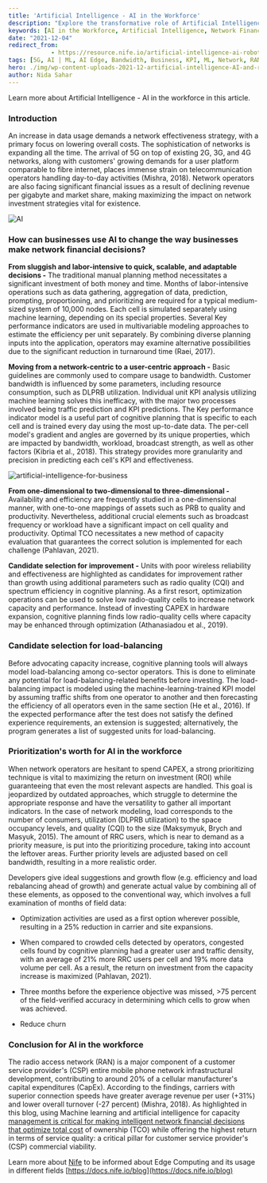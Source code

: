 ```yaml
---
title: 'Artificial Intelligence - AI in the Workforce'
description: "Explore the transformative role of Artificial Intelligence (AI) in the workforce, focusing on how AI can enhance network financial decisions, improve efficiency, and optimize costs. This article covers the impact of AI on network management, load-balancing, and prioritization, highlighting its benefits and potential for business growth in the age of 5G and beyond."
keywords: [AI in the Workforce, Artificial Intelligence, Network Financial Decisions, Machine Learning, AI Edge, Network Optimization, Load-Balancing, Prioritization, 5G, Robotics]
date: "2021-12-04"
redirect_from: 
            - https://resource.nife.io/artificial-intelligence-ai-robotics-in-the-workforce/
tags: [5G, AI | ML, AI Edge, Bandwidth, Business, KPI, ML, Network, RAN, Robotics]
hero: ./img/wp-content-uploads-2021-12-artificial-intelligence-AI-and-robotics-in-the-workforce-300x225.jpg
author: Nida Sahar
---
```


Learn more about Artificial Intelligence - AI in the workforce in this article.

### Introduction

An increase in data usage demands a network effectiveness strategy, with a primary focus on lowering overall costs. The sophistication of networks is expanding all the time. The arrival of 5G on top of existing 2G, 3G, and 4G networks, along with customers' growing demands for a user platform comparable to fibre internet, places immense strain on telecommunication operators handling day-to-day activities (Mishra, 2018). Network operators are also facing significant financial issues as a result of declining revenue per gigabyte and market share, making maximizing the impact on network investment strategies vital for existence.

![AI](https://raw.githubusercontent.com/nifetency/nife-blog-content/main/blog/img/artificial-intelligence-AI-and-robotics-in-the-workforce.jpg)
<br/>


 

### How can businesses use AI to change the way businesses make network financial decisions?

**From sluggish and labor-intensive to quick, scalable, and adaptable decisions -** The traditional manual planning method necessitates a significant investment of both money and time. Months of labor-intensive operations such as data gathering, aggregation of data, prediction, prompting, proportioning, and prioritizing are required for a typical medium-sized system of 10,000 nodes. Each cell is simulated separately using machine learning, depending on its special properties. Several Key performance indicators are used in multivariable modeling approaches to estimate the efficiency per unit separately. By combining diverse planning inputs into the application, operators may examine alternative possibilities due to the significant reduction in turnaround time (Raei, 2017).

**Moving from a network-centric to a user-centric approach -** Basic guidelines are commonly used to compare usage to bandwidth. Customer bandwidth is influenced by some parameters, including resource consumption, such as DLPRB utilization. Individual unit KPI analysis utilizing machine learning solves this inefficacy, with the major two processes involved being traffic prediction and KPI predictions. The Key performance indicator model is a useful part of cognitive planning that is specific to each cell and is trained every day using the most up-to-date data. The per-cell model's gradient and angles are governed by its unique properties, which are impacted by bandwidth, workload, broadcast strength, as well as other factors (Kibria et al., 2018). This strategy provides more granularity and precision in predicting each cell's KPI and effectiveness.

![artificial-intelligence-for-business](https://raw.githubusercontent.com/nifetency/nife-blog-content/main/blog/img/artificial-intelligence-for-business-1024x449.jpg)
<br/>


 

**From one-dimensional to two-dimensional to three-dimensional -** Availability and efficiency are frequently studied in a one-dimensional manner, with one-to-one mappings of assets such as PRB to quality and productivity. Nevertheless, additional crucial elements such as broadcast frequency or workload have a significant impact on cell quality and productivity. Optimal TCO necessitates a new method of capacity evaluation that guarantees the correct solution is implemented for each challenge (Pahlavan, 2021).

**Candidate selection for improvement -** Units with poor wireless reliability and effectiveness are highlighted as candidates for improvement rather than growth using additional parameters such as radio quality (CQI) and spectrum efficiency in cognitive planning. As a first resort, optimization operations can be used to solve low radio-quality cells to increase network capacity and performance. Instead of investing CAPEX in hardware expansion, cognitive planning finds low radio-quality cells where capacity may be enhanced through optimization (Athanasiadou et al., 2019).

### Candidate selection for load-balancing

Before advocating capacity increase, cognitive planning tools will always model load-balancing among co-sector operators. This is done to eliminate any potential for load-balancing-related benefits before investing. The load-balancing impact is modeled using the machine-learning-trained KPI model by assuming traffic shifts from one operator to another and then forecasting the efficiency of all operators even in the same section (He et al., 2016). If the expected performance after the test does not satisfy the defined experience requirements, an extension is suggested; alternatively, the program generates a list of suggested units for load-balancing.

### Prioritization's worth for AI in the workforce

When network operators are hesitant to spend CAPEX, a strong prioritizing technique is vital to maximizing the return on investment (ROI) while guaranteeing that even the most relevant aspects are handled. This goal is jeopardized by outdated approaches, which struggle to determine the appropriate response and have the versatility to gather all important indicators. In the case of network modeling, load corresponds to the number of consumers, utilization (DLPRB utilization) to the space occupancy levels, and quality (CQI) to the size (Maksymyuk, Brych and Masyuk, 2015). The amount of RRC users, which is near to demand as a priority measure, is put into the prioritizing procedure, taking into account the leftover areas. Further priority levels are adjusted based on cell bandwidth, resulting in a more realistic order.

Developers give ideal suggestions and growth flow (e.g. efficiency and load rebalancing ahead of growth) and generate actual value by combining all of these elements, as opposed to the conventional way, which involves a full examination of months of field data:

- Optimization activities are used as a first option wherever possible, resulting in a 25% reduction in carrier and site expansions.

* When compared to crowded cells detected by operators, congested cells found by cognitive planning had a greater user and traffic density, with an average of 21% more RRC users per cell and 19% more data volume per cell. As a result, the return on investment from the capacity increase is maximized (Pahlavan, 2021).

- Three months before the experience objective was missed, >75 percent of the field-verified accuracy in determining which cells to grow when was achieved.

* Reduce churn

### Conclusion for AI in the workforce

The radio access network (RAN) is a major component of a customer service provider's (CSP) entire mobile phone network infrastructural development, contributing to around 20% of a cellular manufacturer's capital expenditures (CapEx). According to the findings, carriers with superior connection speeds have greater average revenue per user (+31%) and lower overall turnover (-27 percent) (Mishra, 2018). As highlighted in this blog, using Machine learning and artificial intelligence for capacity [management is critical for making intelligent network financial decisions that optimize total cost](/blog/cloud-cost-management-use-nife-to-save-cloud-budget/) of ownership (TCO) while offering the highest return in terms of service quality: a critical pillar for customer service provider's (CSP) commercial viability.

Learn more about [Nife](https://nife.io/) to be informed about Edge Computing and its usage in different fields [https://docs.nife.io/blog](https://docs.nife.io/blog)
